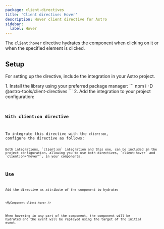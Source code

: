 ```yaml
---
package: client-directives
title: 'Client directive: Hover'
description: Hover client directive for Astro
sidebar:
  label: Hover
---
```






<BetaAdvice />

The `client:hover` directive hydrates the component when clicking on it or when the specified element is clicked.

## Setup

For setting up the directive, include the integration in your Astro project.

<Steps>
1.  Install the library using your preferred package manager:
    ```
    npm i -D @astro-tools/client-directives
    ```
2.  Add the integration to your project configuration:
    <Code title="astro.config.mjs" code={clientDirectiveHoverSetupExampleRaw} lang="typescript" />
</Steps>

### With client:on directive

To integrate this directive with the `client:on`, configure the directive as follows:
<Code title="astro.config.mjs" code={clientDirectiveViewportSetupWithClientOnExampleRaw} lang="typescript" />

<Aside type="tip">Both integrations, `client:on` integration and this one, can be included in the project configuration, allowing you to use both directives, `client:hover` and `client:on="hover"`, in your components.</Aside>

## Use

Add the directive as attribute of the component to hydrate:
```astro
<MyComponent client:hover />
```

When hovering in any part of the component, the component will be hydrated and the event will be replayed using the target of the initial event.

<Example>
  <Tabs>
    <TabItem label="Example.astro">
      <Code code={clientDirectiveHoverUseExampleRaw} lang="astro" />
    </TabItem>
    <TabItem label="Square.svelte">
      <Code code={squareCodeExample} lang="svelte" />
    </TabItem>
  </Tabs>
  <ExamplePreview hydration="example">
    <ClientDirectiveHoverUseExample id="example" />
  </ExamplePreview>
</Example>
